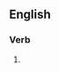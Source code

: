 {{also|rénovâtes}}

==English==

===Verb===
{{head|en|verb form}}

# {{en-third-person singular of|renovate}}